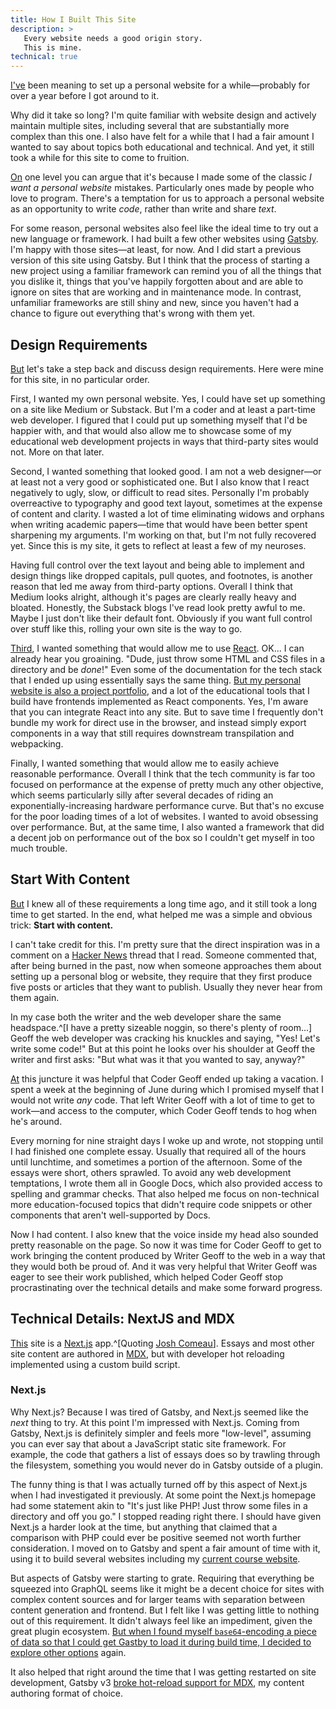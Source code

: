```yaml
---
title: How I Built This Site
description: >
   Every website needs a good origin story.
   This is mine.
technical: true
---
```


[I've](-) been meaning to set up a personal website for a while—probably for over a year before I got around to it.

Why did it take so long?
I'm quite familiar with website design and actively maintain multiple sites, including several that are substantially more complex than this one.
I also have felt for a while that I had a fair amount I wanted to say about topics both educational and technical.
And yet, it still took a while for this site to come to fruition.

[On](-) one level you can argue that it's because I made some of the classic _I want a personal website_ mistakes.
Particularly ones made by people who love to program.
There's a temptation for us to approach a personal website as an opportunity to write _code_, rather than write and share _text_.

For some reason, personal websites also feel like the ideal time to try out a new language or framework.
I had built a few other websites using [Gatsby](https://www.gatsbyjs.com/).
I'm happy with those sites—at least, for now.
And I did start a previous version of this site using Gatsby.
But I think that the process of starting a new project using a familiar framework can remind you of all the things that you dislike it, things that you've happily forgotten about and are able to ignore on sites that are working and in maintenance mode.
In contrast, unfamiliar frameworks are still shiny and new, since you haven't had a chance to figure out everything that's wrong with them yet.

## Design Requirements

[But](-) let's take a step back and discuss design requirements.
Here were mine for this site, in no particular order.

First, I wanted my own personal website.
Yes, I could have set up something on a site like Medium or Substack.
But I'm a coder and at least a part-time web developer.
I figured that I could put up something myself that I'd be happier with, and that would also allow me to showcase some of my educational web development projects in ways that third-party sites would not.
More on that later.

Second, I wanted something that looked good.
I am not a web designer—or at least not a very good or sophisticated one.
But I also know that I react negatively to ugly, slow, or difficult to read sites.
Personally I'm probably overreactive to typography and good text layout, sometimes at the expense of content and clarity.
I wasted a lot of time eliminating widows and orphans when writing academic papers—time that would have been better spent sharpening my arguments.
I'm working on that, but I'm not fully recovered yet.
Since this is my site, it gets to reflect at least a few of my neuroses.

Having full control over the text layout and being able to implement and design things like dropped capitals, pull quotes, and footnotes, is another reason that led me away from third-party options.
Overall I think that Medium looks alright, although it's pages are clearly really heavy and bloated.
Honestly, the Substack blogs I've read look pretty awful to me.
Maybe I just don't like their default font.
Obviously if you want full control over stuff like this, rolling your own site is the way to go.

[Third](-), I wanted something that would allow me to use [React](https://reactjs.org/).
OK... I can already hear you groaining.
"Dude, just throw some HTML and CSS files in a directory and be _done_!"
Even some of the documentation for the tech stack that I ended up using essentially says the same thing.
[But my personal website is also a project portfolio](+), and a lot of the educational tools that I build have frontends implemented as React components.
Yes, I'm aware that you can integrate React into any site.
But to save time I frequently don't bundle my work for direct use in the browser, and instead simply export components in a way that still requires downstream transpilation and webpacking.

Finally, I wanted something that would allow me to easily achieve reasonable performance.
Overall I think that the tech community is far too focused on performance at the expense of pretty much any other objective, which seems particularly silly after several decades of riding an exponentially-increasing hardware performance curve.
But that's no excuse for the poor loading times of a lot of websites.
I wanted to avoid obsessing over performance.
But, at the same time, I also wanted a framework that did a decent job on performance out of the box so I couldn't get myself in too much trouble.

## Start With Content

[But](-) I knew all of these requirements a long time ago, and it still took a long time to get started.
In the end, what helped me was a simple and obvious trick: **Start with content.**

I can't take credit for this.
I'm pretty sure that the direct inspiration was in a comment on a [Hacker News](https://news.ycombinator.com/) thread that I read.
Someone commented that, after being burned in the past, now when someone approaches them about setting up a personal blog or website, they require that they first produce five posts or articles that they want to publish.
Usually they never hear from them again.

In my case both the writer and the web developer share the same headspace.^[I have a pretty sizeable noggin, so there's plenty of room...]
Geoff the web developer was cracking his knuckles and saying, "Yes! Let's write some code!"
But at this point he looks over his shoulder at Geoff the writer and first asks: "But what was it that you wanted to say, anyway?"

[At](-) this juncture it was helpful that Coder Geoff ended up taking a vacation.
I spent a week at the beginning of June during which I promised myself that I would not write _any_ code.
That left Writer Geoff with a lot of time to get to work—and access to the computer, which Coder Geoff tends to hog when he's around.

Every morning for nine straight days I woke up and wrote, not stopping until I had finished one complete essay.
Usually that required all of the hours until lunchtime, and sometimes a portion of the afternoon.
Some of the essays were short, others sprawled.
To avoid any web development temptations, I wrote them all in Google Docs, which also provided access to spelling and grammar checks.
That also helped me focus on non-technical more education-focused topics that didn't require code snippets or other components that aren't well-supported by Docs.

Now I had content.
I also knew that the voice inside my head also sounded pretty reasonable on the page.
So now it was time for Coder Geoff to get to work bringing the content produced by Writer Geoff to the web in a way that they would both be proud of.
And it was very helpful that Writer Geoff was eager to see their work published, which helped Coder Geoff stop procrastinating over the technical details and make some forward progress.

## Technical Details: NextJS and MDX

[This](-) site is a [Next.js](https://nextjs.org/) app.^[Quoting [Josh Comeau](https://www.joshwcomeau.com/blog/how-i-built-my-blog/)].
Essays and most other site content are authored in [MDX](https://mdxjs.com/), but with developer hot reloading implemented using a custom build script.

### Next.js

Why Next.js?
Because I was tired of Gatsby, and Next.js seemed like the _next_ thing to try.
At this point I'm impressed with Next.js.
Coming from Gatsby, Next.js is definitely simpler and feels more "low-level", assuming you can ever say that about a JavaScript static site framework.
For example, the code that gathers a list of essays does so by trawling through the filesystem, something you would never do in Gatsby outside of a plugin.

The funny thing is that I was actually turned off by this aspect of Next.js when I had investigated it previously.
At some point the Next.js homepage had some statement akin to "It's just like PHP! Just throw some files in a directory and off you go."
I stopped reading right there.
I should have given Next.js a harder look at the time, but anything that claimed that a comparison with PHP could ever be positive seemed not worth further consideration.
I moved on to Gatsby and spent a fair amount of time with it, using it to build several websites including my [current course website](https://www.cs124.org/).

But aspects of Gatsby were starting to grate.
Requiring that everything be squeezed into GraphQL seems like it might be a decent choice for sites with complex content sources and for larger teams with separation between content generation and frontend.
But I felt like I was getting little to nothing out of this requirement.
It didn't always feel like an impediment, given the great plugin ecosystem.
[But when I found myself `base64`-encoding a piece of data so that I could get Gastby to load it during build time, I decided to explore other options](+) again.

It also helped that right around the time that I was getting restarted on site development, Gatsby v3 [broke hot-reload support for MDX](https://github.com/gatsbyjs/gatsby/issues/30062), my content authoring format of choice.
